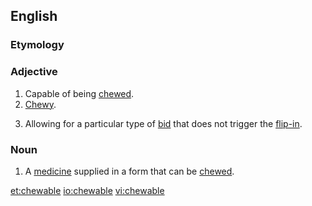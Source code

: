 ==English==

===Etymology===
{{suffix|chew|able|lang=en}}

===Adjective===
{{en-adj}}

# Capable of being [[chew]]ed.
# [[chewy|Chewy]].
# {{lb|en|finance|of a [[poison pill]]}} Allowing for a particular type of [[bid]] that does not trigger the [[flip-in]].

===Noun===
{{en-noun}}

# A [[medicine]] supplied in a form that can be [[chew]]ed.

[[et:chewable]]
[[io:chewable]]
[[vi:chewable]]
